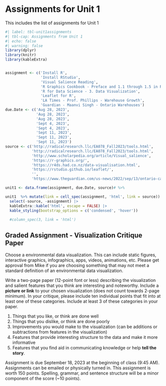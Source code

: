 # Assignments for Unit 1 {#sec-assignment1}

::: {.callout-note appearance="simple"}
This includes the list of assignments for Unit 1
:::

```r
#| label: tbl-unit1assignments
#| tbl-cap: Assignments from Unit 1
#| echo: false
#| warning: false
library(dplyr)
library(knitr)
library(kableExtra)


assignment <- c('Install R', 
                'Install RStudio', 
                'Visual Salience Reading',
                'R Graphics Cookbook - Preface and 1.1 through 1.5 in R Basics',
                'R for Data Science - 3. Data Visualization', 
                'Leaflet for R', 
                'LA Times - Prof. Phillips - Warehouse Growth', 
                'Guardian - Maanvi Singh - Ontario Warehouses')
due.Date <- c('Aug 28, 2023', 
              'Aug 28, 2023', 
              'Aug 28, 2023', 
              'Sept 4, 2023', 
              'Sept 4, 2023', 
              'Sept 11, 2023',
              'Sept 11, 2023', 
              'Sept 11, 2023')
source <- c('http://radicalresearch.llc/EA078_Fall2023/tools.html', 
            'http://radicalresearch.llc/EA078_Fall2023/tools.html', 
            'http://www.scholarpedia.org/article/Visual_salience', 
            'https://r-graphics.org/',
            'https://r4ds.had.co.nz/data-visualisation.html', 
            'https://rstudio.github.io/leaflet/',
            '', 
            'https://www.theguardian.com/us-news/2022/sep/13/ontario-california-amazon-warehouses')

unit1 <- data.frame(assignment, due.Date, source)# %>% 

unit1  %>% mutate(link = cell_spec(assignment, 'html', link = source)) |> 
  select(-source, -assignment) |> 
  kableExtra::kable('html', escape = FALSE) |>  
  kable_styling(bootstrap_options = c('condensed', 'hover'))
  
  #column_spec(3, link = 'html')

```

## Graded Assignment - Visualization Critique Paper

Choose a environmental data visualization. This can include static figures, interactive graphics, infographics, apps, videos, animations, etc. Please get approval from Mike if you are choosing something that may not meet a standard definition of an environmental data visualization.  

Write a two-page paper (12-point font or less) describing the visualization and salient features that you think are interesting and noteworthy. Include a **picture or link** to your chosen visualization (does not count towards 2-page minimum). In your critique, please include ten individual points that fit into at least one of these categories. Include at least 3 of these categories in your paper.

1. Things that you like, or think are done well
2. Things that you dislike, or think are done poorly
3. Improvements you would make to the visualization (can be additions or subtractions from features in the visualization)
4. Features that provide interesting structure to the data and make it more informative
5. Features that you find aid in communicating knowledge or help **tell the story**.  

Assignment is due September 18, 2023 at the beginning of class (9:45 AM).  Assignments can be emailed or physically turned in. This assignment is worth 150 points. Spelling, grammar, and sentence structure will be a minor component of the score (~10 points).    